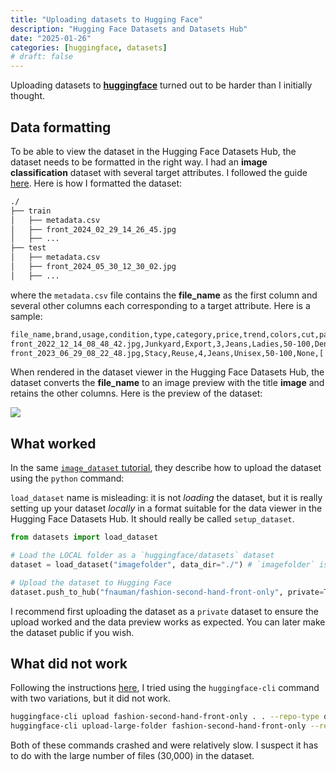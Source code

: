 ```yaml
---
title: "Uploading datasets to Hugging Face"
description: "Hugging Face Datasets and Datasets Hub"
date: "2025-01-26"
categories: [huggingface, datasets]
# draft: false
---
```


Uploading datasets to [**huggingface**](https://huggingface.co/) turned out to be harder than I initially thought. 


## Data formatting

To be able to view the dataset in the Hugging Face Datasets Hub, the dataset needs to be formatted in the right way. I had an **image classification** dataset with several target attributes. I followed the guide [here](https://huggingface.co/docs/datasets/en/image_dataset). Here is how I formatted the dataset:

```bash
./
├── train
│   ├── metadata.csv
│   ├── front_2024_02_29_14_26_45.jpg
│   ├── ...
├── test
│   ├── metadata.csv
│   ├── front_2024_05_30_12_30_02.jpg
│   ├── ...

```

where the `metadata.csv` file contains the **file_name** as the first column and several other columns each corresponding to a target attribute. Here is a sample:

```bash
file_name,brand,usage,condition,type,category,price,trend,colors,cut,pattern,season,text,pilling,damage,stains,holes,smell,material
front_2022_12_14_08_48_42.jpg,Junkyard,Export,3,Jeans,Ladies,50-100,Denim,['Blue'],['Loose'],None,Spring,,4,,Minor,None,None,100%cotton
front_2023_06_29_08_22_48.jpg,Stacy,Reuse,4,Jeans,Unisex,50-100,None,['Brown'],['Tight'],None,All,,3,,None,None,None,"98% cotton, 2% elastane"
```

When rendered in the dataset viewer in the Hugging Face Datasets Hub, the dataset converts the **file_name** to an image preview with the title **image** and retains the other columns. Here is the preview of the dataset:

![](data_sample.png)


## What worked

In the same [`image_dataset` tutorial](https://huggingface.co/docs/datasets/en/image_dataset), they describe how to upload the dataset using the `python` command: 

::: {.callout-important}
`load_dataset` name is misleading: it is not *loading* the dataset, but it is really setting up your dataset *locally* in a format suitable for the data viewer in the Hugging Face Datasets Hub. It should really be called `setup_dataset`.
:::

```python
from datasets import load_dataset

# Load the LOCAL folder as a `huggingface/datasets` dataset
dataset = load_dataset("imagefolder", data_dir="./") # `imagefolder` is a special dataset type that loads images

# Upload the dataset to Hugging Face
dataset.push_to_hub("fnauman/fashion-second-hand-front-only", private=True) # `private=True` makes the dataset repo private
```

I recommend first uploading the dataset as a `private` dataset to ensure the upload worked and the data preview works as expected. You can later make the dataset public if you wish. 


## What did not work

Following the instructions [here](https://huggingface.co/docs/huggingface_hub/en/guides/upload), I tried using the `huggingface-cli` command with two variations, but it did not work. 

```bash
huggingface-cli upload fashion-second-hand-front-only . . --repo-type dataset
huggingface-cli upload-large-folder fashion-second-hand-front-only --repo-type dataset . --num-workers=8
```

Both of these commands crashed and were relatively slow. I suspect it has to do with the large number of files (30,000) in the dataset.
